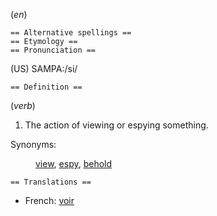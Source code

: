 (<i>en</i>)
 == Alternative spellings ==
 == Etymology ==
 == Pronunciation ==
(US) SAMPA:/si/

 == Definition ==
(<i>verb</i>)
# The action of viewing or espying something.

Synonyms:
:[[view]], [[espy]], [[behold]]

 == Translations ==
* French: [[voir]]